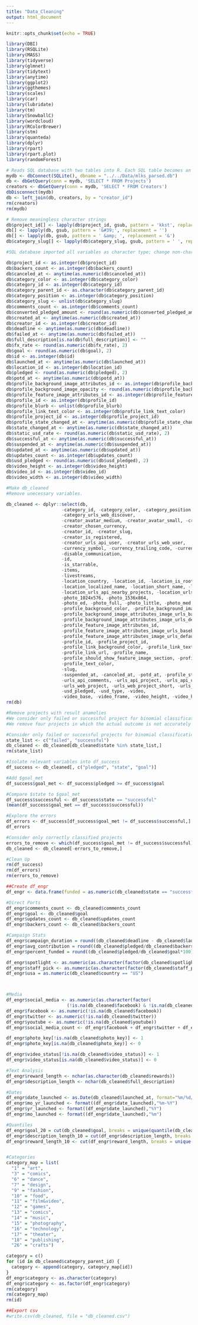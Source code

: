 ```yaml
---
title: "Data_Cleaning"
output: html_document
---
```


```r
knitr::opts_chunk$set(echo = TRUE)
```


```r
library(DBI)
library(RSQLite)
library(MASS)
library(tidyverse)
library(glmnet)
library(tidytext)
library(anytime)
library(ggplot2)
library(ggthemes)
library(scales)
library(car)
library(lubridate)
library(tm)
library(SnowballC)
library(wordcloud)
library(RColorBrewer)
library(stm)
library(quanteda)
library(dplyr)
library(rpart)
library(rpart.plot)
library(randomForest)
```


```r
# Reads SQL database with two tables into R. Each SQL table becomes an R data frame, and they are merged as db.
mydb <- dbConnect(SQLite(), dbname = "../../Data/mlks_parsed.db")
db <- dbGetQuery(conn = mydb, 'SELECT * FROM Projects')
creators <- dbGetQuery(conn = mydb, 'SELECT * FROM Creators')
dbDisconnect(mydb)
db <- left_join(db, creators, by = "creator_id")
rm(creators)
rm(mydb)
```


```r
# Remove meaningless character strings
db$project_id[] <- lapply(db$project_id, gsub, pattern = 'kkst', replacement = '')
db[] <- lapply(db, gsub, pattern = '&#39;', replacement = '')
db[] <- lapply(db, gsub, pattern = ' &amp; ', replacement = '&')
db$category_slug[] <- lapply(db$category_slug, gsub, pattern = ' ', replacement = '_')
```


```r
#SQL database imported all variables as character type; change non-character variables.

db$project_id <- as.integer(db$project_id)
db$backers_count <- as.integer(db$backers_count)
db$canceled_at <- anytime(as.numeric(db$canceled_at))
db$category_color <- as.integer(db$category_color)
db$category_id <- as.integer(db$category_id)
db$category_parent_id <- as.character(db$category_parent_id)
db$category_position <- as.integer(db$category_position)
db$category_slug <- unlist(db$category_slug)
db$comments_count <- as.integer(db$comments_count)
db$converted_pledged_amount <- round(as.numeric(db$converted_pledged_amount), 2)
db$created_at <- anytime(as.numeric(db$created_at))
db$creator_id <- as.integer(db$creator_id)
db$deadline <- anytime(as.numeric(db$deadline))
db$failed_at <- anytime(as.numeric(db$failed_at))
db$full_description[is.na(db$full_description)] <- ""
db$fx_rate <- round(as.numeric(db$fx_rate), 2)
db$goal <- round(as.numeric(db$goal), 2)
db$id <- as.integer(db$id)
db$launched_at <- anytime(as.numeric(db$launched_at))
db$location_id <- as.integer(db$location_id)
db$pledged <- round(as.numeric(db$pledged), 2)
db$potd_at <- anytime(as.numeric(db$potd_at))
db$profile_background_image_attributes_id <- as.integer(db$profile_background_image_attributes_id)
db$profile_background_image_opacity <- round(as.numeric(db$profile_background_image_opacity), 1)
db$profile_feature_image_attributes_id <- as.integer(db$profile_feature_image_attributes_id)
db$profile_id <- as.integer(db$profile_id)
db$profile_blurb <- unlist(db$profile_blurb)
db$profile_link_text_color <- as.integer(db$profile_link_text_color)
db$profile_project_id <- as.integer(db$profile_project_id)
db$profile_state_changed_at <- anytime(as.numeric(db$profile_state_changed_at))
db$state_changed_at <- anytime(as.numeric(db$state_changed_at))
db$static_usd_rate <- round(as.numeric(db$static_usd_rate), 2)
db$successful_at <- anytime(as.numeric(db$successful_at))
db$suspended_at <- anytime(as.numeric(db$suspended_at))
db$updated_at <- anytime(as.numeric(db$updated_at))
db$updates_count <- as.integer(db$updates_count)
db$usd_pledged <- round(as.numeric(db$usd_pledged), 2)
db$video_height <- as.integer(db$video_height)
db$video_id <- as.integer(db$video_id)
db$video_width <- as.integer(db$video_width)
```


```r
#Make db_cleaned
#Remove unecessary variables.

db_cleaned <- dplyr::select(db, 
                     -category_id, -category_color, -category_position, -category_name, 
                     -category_urls_web_discover, 
                     -creator_avatar_medium, -creator_avatar_small, -creator_avatar_thumb, 
                     -creator_chosen_currency, 
                     -creator_id, -creator_slug, 
                     -creator_is_registered, 
                     -creator_urls_api_user, -creator_urls_web_user, 
                     -currency_symbol, -currency_trailing_code, -current_currency, 
                     -disable_communication, 
                     -id, 
                     -is_starrable, 
                     -items, 
                     -livestreams, 
                     -location_country, -location_id, -location_is_root, 
                     -location_localized_name, -location_short_name, -location_slug,
                     -location_urls_api_nearby_projects, -location_urls_web_discover, -location_urls_web_location,
                     -photo_1024x576, -photo_1536x864, 
                     -photo_ed, -photo_full, -photo_little, -photo_med, -photo_small, -photo_thumb, 
                     -profile_background_color, -profile_background_image_attributes_id, 
                     -profile_background_image_attributes_image_urls_baseball_card, 
                     -profile_background_image_attributes_image_urls_default, -profile_background_image_opacity, 
                     -profile_feature_image_attributes_id,
                     -profile_feature_image_attributes_image_urls_baseball_card, 
                     -profile_feature_image_attributes_image_urls_default,
                     -profile_id, -profile_project_id, 
                     -profile_link_background_color, -profile_link_text, -profile_link_text_color, 
                     -profile_link_url, -profile_name, 
                     -profile_should_show_feature_image_section, -profile_show_feature_image, 
                     -profile_text_color, 
                     -slug, 
                     -suspended_at, -canceled_at, -potd_at, -profile_state_changed_at, 
                     -urls_api_comments, -urls_api_project, -urls_api_updates, 
                     -urls_web_project, -urls_web_project_short, -urls_web_rewards, -urls_web_updates, 
                     -usd_pledged, -usd_type, -video, 
                     -video_base, -video_frame, -video_height, -video_high, -video_hls, -video_id, -video_width)
rm(db)
```

```r
#Remove projects with result anamolies
#We consider only failed or successful project for binomial classification problem.
#We remove four projects in which the actual outcome is not accurately reflected by $state.

#Consider only failed or successful projects for binomial classification
state_list <- c("failed", "successful")
db_cleaned <- db_cleaned[db_cleaned$state %in% state_list,]
rm(state_list)

#Isolate relevant variables into df_success
df_success <- db_cleaned[, c("pledged", "state", "goal")]

#Add $goal_met
df_success$goal_met <- df_success$pledged >= df_success$goal

#Compare $state to $goal_met
df_success$successful <- df_success$state == "successful"
(mean(df_success$goal_met == df_success$successful))

#Explore the errors
df_errors <- df_success[df_success$goal_met != df_success$successful,]
df_errors

#Consider only correctly classified projects
errors_to_remove <- which(df_success$goal_met != df_success$successful)
db_cleaned <- db_cleaned[-errors_to_remove,]

#Clean Up
rm(df_success)
rm(df_errors)
rm(errors_to_remove)
```


```r
##Create df_engr
df_engr <- data.frame(funded = as.numeric(db_cleaned$state == "successful"))

#Direct Ports
df_engr$comments_count <- db_cleaned$comments_count
df_engr$goal <- db_cleaned$goal
df_engr$updates_count <- db_cleaned$updates_count
df_engr$backers_count <- db_cleaned$backers_count

#Campaign Stats
df_engr$campaign_duration = round((db_cleaned$deadline - db_cleaned$launched_at), 2)
df_engr$avg_contribution = round((db_cleaned$pledged/db_cleaned$backers_count), 2)
df_engr$percent_funded = round((db_cleaned$pledged/db_cleaned$goal*100), 2)

df_engr$spotlight <- as.numeric(as.character(factor(db_cleaned$spotlight, labels = c(0, 1))))
df_engr$staff_pick <- as.numeric(as.character(factor(db_cleaned$staff_pick, labels = c(0, 1))))
df_engr$usa = as.numeric(db_cleaned$country == "US")



#Media
df_engr$social_media <- as.numeric(as.character(factor(
                       (!is.na(db_cleaned$facebook) & !is.na(db_cleaned$twitter) & !is.na(db_cleaned$youtube)), labels = c(0, 1))))
df_engr$facebook <- as.numeric(!is.na(db_cleaned$facebook)) 
df_engr$twitter <- as.numeric(!is.na(db_cleaned$twitter)) 
df_engr$youtube <- as.numeric(!is.na(db_cleaned$youtube))
df_engr$social_media_count <- df_engr$facebook + df_engr$twitter + df_engr$youtube

df_engr$photo_key[!is.na(db_cleaned$photo_key)] <- 1
df_engr$photo_key[is.na(db_cleaned$photo_key)] <- 0

df_engr$video_status[!is.na(db_cleaned$video_status)] <- 1
df_engr$video_status[is.na(db_cleaned$video_status)] <- 0

#Text Analysis
df_engr$reward_length <- nchar(as.character(db_cleaned$rewards))
df_engr$description_length <- nchar(db_cleaned$full_description)

#Dates
df_engr$date_launched <- as.Date(db_cleaned$launched_at, format="%m/%d/%Y")
df_engr$mo_yr_launched <- format((df_engr$date_launched),"%m-%Y")
df_engr$yr_launched <- format((df_engr$date_launched),"%Y")
df_engr$mo_launched <- format((df_engr$date_launched),"%m")

#Quantiles
df_engr$goal_20 = cut(db_cleaned$goal, breaks = unique(quantile(db_cleaned$goal, seq(0, 1, by = .05))), include.lowest = TRUE)
df_engr$description_length_10 = cut(df_engr$description_length, breaks = unique(quantile(df_engr$description_length, seq(0, 1, by = .1))), include.lowest = TRUE)
df_engr$reward_length_10 <- cut(df_engr$reward_length, breaks = unique(quantile(df_engr$reward_length, seq(0, 1, by = .1))), include.lowest = TRUE)


#Categories
category_map = list(
  "1" = "art",
  "3" = "comics",
  "6" = "dance",
  "7" = "design",
  "9" = "fashion",
  "10" = "food",
  "11" = "film&video",
  "12" = "games",
  "13" = "comics",
  "14" = "music",
  "15" = "photography",
  "16" = "technology",
  "17" = "theater",
  "18" = "publishing",
  "26" = "crafts")

category = c()
for (id in db_cleaned$category_parent_id) {
  category <- append(category, category_map[id])
}
df_engr$category <- as.character(category)
df_engr$category <- as.factor(df_engr$category)
rm(category)
rm(category_map)
rm(id)

```

```r
##Export csv
#write.csv(db_cleaned, file = "db_cleaned.csv")
```



